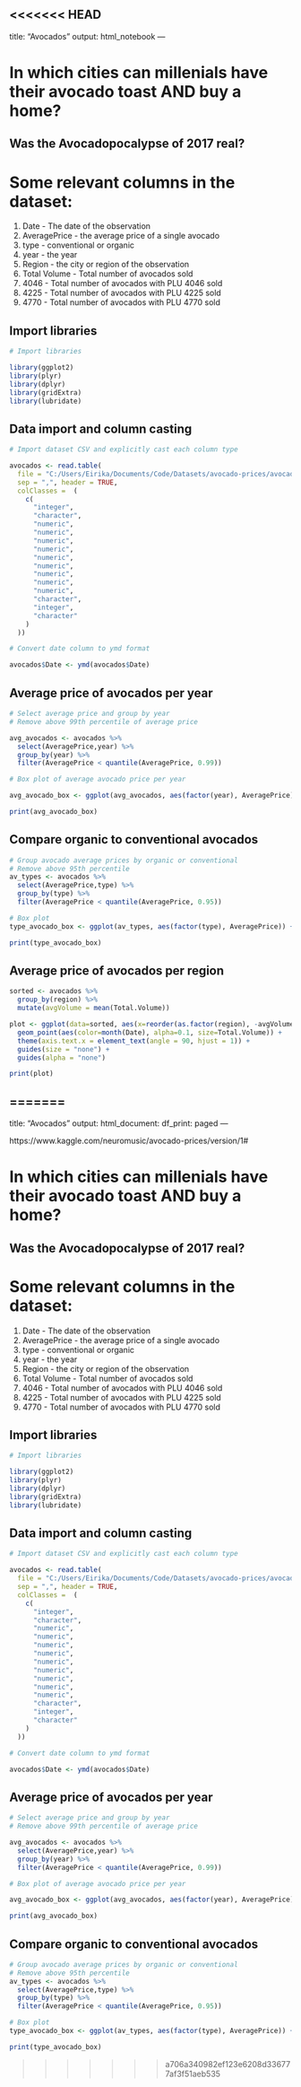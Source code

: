 <<<<<<< HEAD
---
title: "Avocados"
output: html_notebook
---

# In which cities can millenials have their avocado toast AND buy a home?

## Was the Avocadopocalypse of 2017 real?

# Some relevant columns in the dataset:

1. Date - The date of the observation
2. AveragePrice - the average price of a single avocado
3. type - conventional or organic
4. year - the year
5. Region - the city or region of the observation
6. Total Volume - Total number of avocados sold
7. 4046 - Total number of avocados with PLU 4046 sold
8. 4225 - Total number of avocados with PLU 4225 sold
9. 4770 - Total number of avocados with PLU 4770 sold

## Import libraries

```r
# Import libraries

library(ggplot2)
library(plyr)
library(dplyr)
library(gridExtra)
library(lubridate)
```


## Data import and column casting

```r
# Import dataset CSV and explicitly cast each column type

avocados <- read.table(
  file = "C:/Users/Eirika/Documents/Code/Datasets/avocado-prices/avocado.csv",
  sep = ",", header = TRUE,
  colClasses =  ( 
    c(
      "integer", 
      "character",
      "numeric",
      "numeric",
      "numeric",
      "numeric",
      "numeric",
      "numeric",
      "numeric",
      "numeric",
      "numeric",
      "character",
      "integer",
      "character"
    )
  ))

# Convert date column to ymd format

avocados$Date <- ymd(avocados$Date)

```

## Average price of avocados per year

```r

# Select average price and group by year
# Remove above 99th percentile of average price

avg_avocados <- avocados %>%
  select(AveragePrice,year) %>%
  group_by(year) %>%
  filter(AveragePrice < quantile(AveragePrice, 0.99))

# Box plot of average avocado price per year

avg_avocado_box <- ggplot(avg_avocados, aes(factor(year), AveragePrice)) + geom_boxplot(aes(fill = factor(year)), width = 0.75) + labs(title="Average Price of Avocados Per Year", x="Year", y="Price ($)") + scale_fill_brewer(palette="Greens")

print(avg_avocado_box)

```

## Compare organic to conventional avocados


```r

# Group avocado average prices by organic or conventional
# Remove above 95th percentile
av_types <- avocados %>%
  select(AveragePrice,type) %>%
  group_by(type) %>%
  filter(AveragePrice < quantile(AveragePrice, 0.95))

# Box plot 
type_avocado_box <- ggplot(av_types, aes(factor(type), AveragePrice)) + geom_boxplot(aes(fill = factor(type)), width = 0.5, outlier.colour = "#006600", outlier.size = 1, outlier.shape = 10, outlier.stroke = 2) + labs(title="Average Price of Avocados: Organic vs Conventional", x="Type", y="Price ($)") + scale_fill_brewer(palette="Greens")

print(type_avocado_box)

```

## Average price of avocados per region

```r
sorted <- avocados %>% 
  group_by(region) %>%
  mutate(avgVolume = mean(Total.Volume))

plot <- ggplot(data=sorted, aes(x=reorder(as.factor(region), -avgVolume), y=AveragePrice)) +
  geom_point(aes(color=month(Date), alpha=0.1, size=Total.Volume)) +
  theme(axis.text.x = element_text(angle = 90, hjust = 1)) +
  guides(size = "none") +
  guides(alpha = "none")

print(plot)
```

=======
---
title: "Avocados"
output:
  html_document:
    df_print: paged
---

https://www.kaggle.com/neuromusic/avocado-prices/version/1#


# In which cities can millenials have their avocado toast AND buy a home?

## Was the Avocadopocalypse of 2017 real?

# Some relevant columns in the dataset:

1. Date - The date of the observation
2. AveragePrice - the average price of a single avocado
3. type - conventional or organic
4. year - the year
5. Region - the city or region of the observation
6. Total Volume - Total number of avocados sold
7. 4046 - Total number of avocados with PLU 4046 sold
8. 4225 - Total number of avocados with PLU 4225 sold
9. 4770 - Total number of avocados with PLU 4770 sold

## Import libraries

```r
# Import libraries

library(ggplot2)
library(plyr)
library(dplyr)
library(gridExtra)
library(lubridate)
```


## Data import and column casting

```r
# Import dataset CSV and explicitly cast each column type

avocados <- read.table(
  file = "C:/Users/Eirika/Documents/Code/Datasets/avocado-prices/avocado.csv",
  sep = ",", header = TRUE,
  colClasses =  ( 
    c(
      "integer", 
      "character",
      "numeric",
      "numeric",
      "numeric",
      "numeric",
      "numeric",
      "numeric",
      "numeric",
      "numeric",
      "numeric",
      "character",
      "integer",
      "character"
    )
  ))

# Convert date column to ymd format

avocados$Date <- ymd(avocados$Date)

```

## Average price of avocados per year

```r

# Select average price and group by year
# Remove above 99th percentile of average price

avg_avocados <- avocados %>%
  select(AveragePrice,year) %>%
  group_by(year) %>%
  filter(AveragePrice < quantile(AveragePrice, 0.99))

# Box plot of average avocado price per year

avg_avocado_box <- ggplot(avg_avocados, aes(factor(year), AveragePrice)) + geom_boxplot(aes(fill = factor(year)), width = 0.75) + labs(title="Average Price of Avocados Per Year", x="Year", y="Price ($)") + scale_fill_brewer(palette="Greens")

print(avg_avocado_box)

```

## Compare organic to conventional avocados


```r

# Group avocado average prices by organic or conventional
# Remove above 95th percentile
av_types <- avocados %>%
  select(AveragePrice,type) %>%
  group_by(type) %>%
  filter(AveragePrice < quantile(AveragePrice, 0.95))

# Box plot 
type_avocado_box <- ggplot(av_types, aes(factor(type), AveragePrice)) + geom_boxplot(aes(fill = factor(type)), width = 0.5, outlier.colour = "#006600", outlier.size = 1, outlier.shape = 10, outlier.stroke = 2) + labs(title="Average Price of Avocados: Organic vs Conventional", x="Type", y="Price ($)") + scale_fill_brewer(palette="Greens")

print(type_avocado_box)

```

>>>>>>> a706a340982ef123e6208d336777af3f51aeb535

